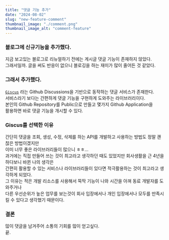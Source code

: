 ```yaml
---
title: "댓글 기능 추가"
date: "2024-08-02"
slug: "new-feature-comment"
thumbnail_image: "./comment.png"
thumbnail_image_alt: "comment-feature"
---
```


### 블로그에 신규기능을 추가했다.
지금 보고있는 블로그로 리뉴얼하기 전에는 게시글 댓글 기능이 존재하지 않았다. <br />
그래서일까. 글을 써도 반응이 없으니 블로깅을 하는 재미가 많이 줄어든 것 같았다.
<br />

### 그래서 추가했다.
[`Giscus`](https://github.com/giscus/giscus) 라는 Github Discussions을 기반으로 동작하는 댓글 서비스가 존재한다. <br />
서비스라기 보다는 간편하게 댓글 기능을 구현하게 도와주는 라이브러리이다. <br />
본인의 Github Repository를 Public으로 만들고 몇가지 Github Application을 <br />
활용하면 바로 댓글 기능을 개시할 수 있다.
<br />

### Giscus를 선택한 이유
간단히 댓글을 조회, 생성, 수정, 삭제를 하는 API를 개발하고 사용하는 방법도 정말 괜찮은 방법이겠지만 <br />
이미 너무 좋은 라이브러리들이 많으니 ㅎㅎ... <br />
과거에는 직접 만들어 쓰는 것이 최고라고 생각하던 때도 있었지만 회사생활을 근 4년을 하다보니 바뀐 나의 생각은 <br />
간편히 활용할 수 있는 서비스나 라이브러리들이 있다면 적극활용하는 것이 최고라고 생각하게 되었다. <br />
그 이유는 적은 개발 리소스를 사용해서 뚝딱 기능이 나와 시간을 아껴 동료 개발자를 도와주거나 <br />
다른 우선순위가 높은 업무를 보는것이 회사 입장에서나 개인 입장에서나 모두를 만족시킬 수 있다고 생각했기 때문이다.
<br />

### 결론
많이 댓글을 남겨주어 소통의 기회를 많이 얻고싶다. <br />
끝.


